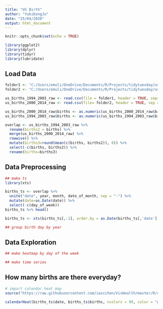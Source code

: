 ```yaml
---
title: "US Birth"
author: "YukiKongJu"
date: "25/04/2020"
output: html_document
---
```


```r
knitr::opts_chunk$set(echo = TRUE)

library(ggplot2)
library(dplyr)
library(tidyr)
library(lubridate)

```

## Load Data

```r

folder1 <- "C:/Users/emuli/OneDrive/Documents/R/Projects/tidytuesday/us_birth/data/US_births_1994-2003_CDC_NCHS.csv"
folder2 <- "C:/Users/emuli/OneDrive/Documents/R/Projects/tidytuesday/us_birth/data/US_births_2000-2014_SSA.csv"

us_births_1994_2003_raw <- read.csv(file = folder1, header = TRUE, sep=",")
us_births_2000_2014_raw <- read.csv(file= folder2, header = TRUE, sep = ",")

us_births_2000_2014_raw$births <- as.numeric(us_births_2000_2014_raw$births)
us_births_1994_2003_raw$births <- as.numeric(us_births_1994_2003_raw$births)

overlap <- us_births_1994_2003_raw %>% 
  rename(births2 = births) %>% 
  merge(us_births_2000_2014_raw) %>% 
  rowwise() %>% 
  mutate(births3=round(mean(c(births, births2)), 0)) %>% 
  select(-c(births, births2)) %>% 
  rename(births=births3)


```

## Data Preprocessing

```r

## make ts
library(xts)

births_ts <- overlap %>% 
  unite("date", year, month, date_of_month, sep = "-") %>% 
  mutate(date=as.Date(date)) %>% 
  select(-c(day_of_week)) 
births_ts %>% head()

births_ts <- xts(births_ts[,-1], order.by = as.Date(births_ts[,'date'], format="%m%d%y") )

## group birth day by year


```

## Data Exploration

```r

## make heatmap by day of the week

## make time series

```


## How many births are there everyday?

```r

# import calendar heat map
source("https://raw.githubusercontent.com/iascchen/VisHealth/master/R/calendarHeat.R")

calendarHeat(births_ts$date, births_ts$births, ncolors = 99, color = "g2r", varname="US Births from 2000 to 2003")



```

